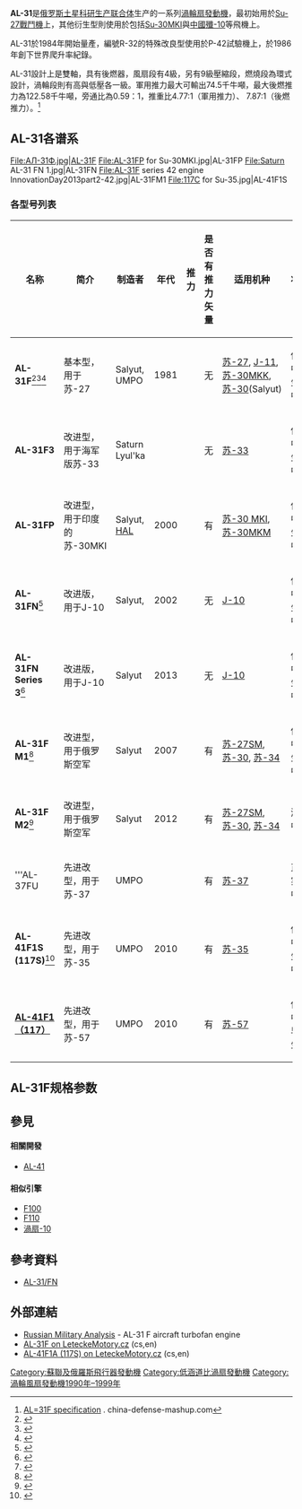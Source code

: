 {{飛行器發動機
|名稱           = {{lang|ru|Сатурн（НПО）}} AL-31<br/>土星科研 AL-31 渦輪扇發動機
|圖片           = [[File:AL-31FN.jpg|300px]]
|照片說明       = 土星科研 AL-31 FN 渦輪扇發動機
|類型           = 雙軸低[[旁通比|旁通比]]帶後燃器[[渦輪扇發動機|渦輪扇發動機]]
|原產國         = {{USSR}}<br/>{{RUS}}
|設計           =  
|生產           = [[土星科研生产联合体|土星科研生产联合体]]
|首次試驗       = 
|生產年份       = 1984年
|主要應用       = [[苏-27战斗机|苏-27战斗机系列]]<br/>[[歼-10|歼-10]]<br/>[[歼-11战斗机|歼-11战斗机]]<br/>等
|產量           = 675具<small>（至1999年1月）</small>
|單位造價       = 
|研發成本       = 
|衍生自         = 
|衍生           = [[AL-41發動機|AL-41渦輪扇發動機]]
|數據           =
|長度           = {{convert|4990|mm}}
|直徑           = {{convert|905|mm}} （進氣口）<br/>{{convert|1280|mm}} （外部最大直径）
|淨重           = {{convert|1570|kg}}<ref name="#1">{{Cite web |url=http://warfare.be/?catid=341&linkid=2493 |title=specification |accessdate=2014-01-18 |archive-date=2019-09-19 |archive-url=https://web.archive.org/web/20190919003955/http://www.warfare.be/?catid=341&linkid=2493 |dead-url=no }}</ref>
|燃料           = 
|旁通比         = 0.59:1
|壓縮機         = 雙轴流式，4级低压，9级高压
|燃燒室         = 镍合金環狀燃燒室
|渦輪           = 单级高压、单级低压
|後燃器         = 
|控制系統       = 
|推力           = 最大軍用推力：74.5千牛（最初型号）<br/>最大後燃推力：122.58千牛（最初型号）
|耗油率         = 2.0 Kg/daN·h
|壓縮比         = 23:1
|推重比         = 4.77:1（軍用推力）<br/>7.87:1（後燃推力）
|渦輪前溫度     = 1685 K ({{convert|1412|C}})
|空氣流量       = 
}}

'''AL-31'''是[[俄罗斯|俄罗斯]][[土星科研生产联合体|土星科研生产联合体]]生产的一系列[[渦輪扇發動機|渦輪扇發動機]]，最初始用於[[Su-27戰鬥機|Su-27戰鬥機]]上，其他衍生型則使用於包括[[Su-30#Su-30MKI|Su-30MKI]]與[[中國|中國]][[殲-10|殲-10]]等飛機上。

AL-31於1984年開始量產，編號R-32的特殊改良型使用於P-42試驗機上，於1986年創下世界爬升率紀錄。

AL-31設計上是雙軸，具有後燃器，風扇段有4級，另有9級壓縮段，燃燒段為環式設計，渦輪段則有高與低壓各一級。軍用推力最大可輸出74.5千牛噸，最大後燃推力為122.58千牛噸，旁通比為0.59：1，推重比4.77:1（軍用推力）、 7.87:1（後燃推力）。<ref name="#2">[http://www.china-defense-mashup.com/?p=1145 AL=31F specification] {{Wayback|url=http://www.china-defense-mashup.com/?p=1145 |date=20090911043642 }}. china-defense-mashup.com</ref>

== AL-31各谱系 ==
<gallery mode="packed">
File:АЛ-31Ф.jpg|AL-31F
File:AL-31FP for Su-30MKI.jpg|AL-31FP
File:Saturn AL-31 FN 1.jpg|AL-31FN
File:AL-31F series 42 engine InnovationDay2013part2-42.jpg|AL-31FM1
File:117C for Su-35.jpg|AL-41F1S
</gallery>

=== 各型号列表 ===


{| class="wikitable"
|-
! 名称
! 简介
! 制造者
! 年代
! 推力
! 是否有推力矢量
! 适用机种
! 状态
|-
| '''AL-31F'''<ref>{{Cite web |url=http://www.umpo.ru/Good27_16_2.aspx |title=UMPO page on AL-31F |accessdate=2015-04-11 |archive-date=2018-02-24 |archive-url=https://web.archive.org/web/20180224025322/http://www.umpo.ru/Good27_16_2.aspx |dead-url=no }}</ref><ref>{{Cite web |url=http://www.salut.ru/ViewTopic.php?Id=653 |title=Salyut page on AL-31F |accessdate=2015-04-11 |archive-date=2014-07-09 |archive-url=https://web.archive.org/web/20140709161932/http://www.salut.ru/ViewTopic.php?Id=653 |dead-url=no }}</ref><ref>{{Cite web |url=http://www.umpo.ru/en/Good435_139_113.aspx |title=存档副本 |accessdate=2015-04-11 |archive-date=2016-01-17 |archive-url=https://web.archive.org/web/20160117160607/http://www.umpo.ru/en/Good435_139_113.aspx |dead-url=no }}</ref>
| 基本型，用于苏-27
| Salyut, UMPO
| 1981
| {{convert|123|kN|lbf|abbr=on|sigfig=3}}
| 无
| [[苏-27战斗机|苏-27]], [[歼-11战斗机|J-11]], [[苏-30MKK战斗机|苏-30MKK]], [[苏-30战斗机|苏-30]](Salyut)
| 使用中，生产中
|-
| '''AL-31F3'''
| 改进型，用于海军版苏-33 
| Saturn Lyul'ka
| 
| {{convert|125.57|kN|lbf|abbr=on|sigfig=3}}
| 无
| [[Su-33戰鬥機|苏-33]] 
| 使用中，生产中
|-
| '''AL-31FP'''
| 改进型，用于印度的苏-30MKI
| Salyut, [[印度斯坦航空有限公司|HAL]]
| 2000
| {{convert|123|kN|lbf|abbr=on|sigfig=3}}
| 有
| [[苏-30MKI|苏-30 MKI]], [[苏-30战斗机|苏-30MKM]]
| 使用中，生产中
|-
| '''AL-31FN'''<ref>{{Cite web |url=http://www.salut.ru/ViewTopic.php?Id=664 |title=Salyut page on AL-31FN |accessdate=2015-04-11 |archive-date=2014-01-09 |archive-url=https://web.archive.org/web/20140109184701/http://www.salut.ru/ViewTopic.php?Id=664 |dead-url=no }}</ref>
| 改进版，用于J-10
| Salyut,
| 2002
| {{convert|127|kN|lbf|abbr=on|sigfig=3}}
| 无
| [[歼-10|J-10]]
| 使用中，生产中
|-
| '''AL-31FN Series 3'''<ref>{{Cite web |url=http://www.salut.ru/ViewTopic.php?Id=2189 |title=Salyut page on AL-31FN Series 3 |accessdate=2015-04-11 |archive-date=2014-01-09 |archive-url=https://web.archive.org/web/20140109183858/http://www.salut.ru/ViewTopic.php?Id=2189 |dead-url=no }}</ref>
| 改进版，用于J-10
| Salyut
| 2013
| {{convert|137|kN|lbf|abbr=on|sigfig=3}}
| 无
| [[歼-10|J-10]]
| 使用中，生产中<ref>{{Cite web |url=http://www.salut.ru/ViewTopic.php?Id=2325 |title=存档副本 |accessdate=2015-04-11 |archive-date=2017-07-08 |archive-url=https://web.archive.org/web/20170708021741/http://www.salut.ru/ViewTopic.php?Id=2325 |dead-url=no }}</ref>
|-
| '''AL-31F M1'''<ref>{{Cite web |url=http://www.salut.ru/ViewTopic.php?Id=652 |title=Salyut page on AL-31FM1 |accessdate=2015-04-11 |archive-date=2014-07-09 |archive-url=https://web.archive.org/web/20140709152845/http://www.salut.ru/ViewTopic.php?Id=652 |dead-url=no }}</ref>
| 改进型，用于俄罗斯空军
| Salyut
| 2007
| {{convert|135|kN|lbf|abbr=on|sigfig=3}}
| 有
| [[苏-27战斗机|苏-27]]SM, [[苏-30战斗机|苏]][[Su-30|-30]], [[苏-34战斗轰炸机|苏-34]]
| 使用中，生产中
|-
| '''AL-31F M2'''<ref>{{Cite web |url=http://www.salut.ru/ViewTopic.php?Id=1459 |title=Salyut page on AL-31FM2 |accessdate=2015-04-11 |archive-date=2013-12-02 |archive-url=https://web.archive.org/web/20131202230018/http://www.salut.ru/ViewTopic.php?Id=1459 |dead-url=no }}</ref>
| 改进型，用于俄罗斯空军
| Salyut
| 2012
| {{convert|145|kN|lbf|abbr=on|sigfig=3}}
| 有
| [[苏-27战斗机|苏-27]]SM,  [[苏-30战斗机|苏-30]], [[苏-34战斗轰炸机|苏-34]]
| 测试中
|-
| '''AL-37FU
| 先进改型，用于苏-37
| UMPO
|
| {{convert|145|kN|lbf|abbr=on|sigfig=3}}
| 有
| [[Su-37戰鬥機|苏-37]]
| 正在实验中
|-
| '''AL-41F1S (117S)'''<ref>{{Cite web |url=http://www.umpo.ru/Files/d1ab64f8-4640-447d-9ff9-db629ba86621.doc |title=UMPO press release |accessdate=2015-04-11 |archive-date=2017-11-09 |archive-url=https://web.archive.org/web/20171109022657/http://www.umpo.ru/Files/d1ab64f8-4640-447d-9ff9-db629ba86621.doc |dead-url=no }}</ref>
| 先进改型，用于苏-35
| UMPO
| 2010
| {{convert|142|kN|lbf|abbr=on|sigfig=3}}
| 有
| [[Su-35戰鬥機|苏-35]]
| 使用中，生产中
|-
| '''[[AL-41發動機|AL-41F1（117）]]'''
| 先进改型，用于苏-57
| UMPO
| 2010
| {{convert|147|kN|lbf|abbr=on|sigfig=3}}
| 有
| [[苏-57|苏-57]]
| 使用中，早期生产
|}

== AL-31F规格参数==
{{jetspecs
<!-- Please include units where appropriate (main comes first, alt in parentheses). If data are missing, leave the parameter blank (do not delete it). For additional lines, end your alt units with </li> and start a new, fully formatted line with <li>
-->
|ref=<ref name="#2"/>
|type=双轴二次燃烧[[涡轮风扇发动机|涡轮风扇发动机]]
|length={{convert|4990|mm}}
|diameter={{convert|905|mm}} 进气口; {{convert|1280|mm}} 外部最大直径
|weight={{convert|1570|kg}}<ref name="#1"/>
|compressor=4 风扇 、 9 级压缩
|combustion=环形
|turbine=2 高-低 [[涡轮|涡轮]]
|fueltype=
|oilsystem=
|power=
|thrust=<br/>
**{{convert|74.5|kN}} 持续推力
**{{convert|122.58|kN}} 开后燃室推力
|compression=23
|aircon=
|turbinetemp= 1685 K ({{convert|1412|C}})
|fuelcon= 2.0 Kg/daN·h
|specfuelcon=<br/>
'''持續時''': 0.87 lb/(lbf·h)<br/>
'''開後燃器''': 1.92 lb/(lbf·h)
|bypass=0.59:1
|thrust/weight=4.77:1 (持续时), 7.87:1 (开后燃室)
}}

==參見==
====相關開發====
*[[AL-41發動機|AL-41]]

====相似引擎====
*[[F100渦輪扇發動機|F100]]
*[[F110渦輪扇發動機|F110]]
*[[渦扇-10|渦扇-10]]

==參考資料==
*[http://warfare.ru/?catid=341&linkid=2493 AL-31/FN]{{Wayback|url=http://warfare.ru/?catid=341&linkid=2493 |date=20110716081709 }}
{{Reflist|2}}

==外部連結==
{{Commons category|Saturn AL-31}}
*[http://warfare.be/?catid=341&linkid=2493 Russian Military Analysis]{{Wayback|url=http://warfare.be/?catid=341&linkid=2493 |date=20190919003955 }} - AL-31 F aircraft turbofan engine
*[http://www.leteckemotory.cz/motory/al-31 AL-31F on LeteckeMotory.cz]{{Wayback|url=http://www.leteckemotory.cz/motory/al-31 |date=20140104035941 }} (cs,en)
*[http://www.leteckemotory.cz/motory/al-41 AL-41F1A (117S) on LeteckeMotory.cz]{{Wayback|url=http://www.leteckemotory.cz/motory/al-41 |date=20140103152142 }} (cs,en)

{{军用涡轮风扇发动机列表}}
[[Category:蘇聯及俄羅斯飛行器發動機|Category:蘇聯及俄羅斯飛行器發動機]]
[[Category:低涵道比渦扇發動機|Category:低涵道比渦扇發動機]]
[[Category:渦輪風扇發動機1990年–1999年|Category:渦輪風扇發動機1990年–1999年]]